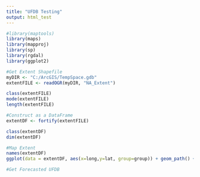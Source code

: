 ---
title: "UFDB Testing"
output: html_test
---

```{r}
#library(maptools)
library(maps)
library(mapproj)
library(sp)
library(rgdal)
library(ggplot2)
```

```{r}
#Get Extent Shapefile
myDIR <- "C:/ArcGIS/TempSpace.gdb"
extentFILE <- readOGR(myDIR, "NA_Extent")

class(extentFILE)
mode(extentFILE)
length(extentFILE)

#Construct as a DataFrame 
extentDF <- fortify(extentFILE)

class(extentDF)
dim(extentDF)
```

```{r}
#Map Extent
names(extentDF)
ggplot(data = extentDF, aes(x=long,y=lat, group=group)) + geom_path() + coord_map("mercator")
```

```{r}
#Get Forecasted UFDB 
```



